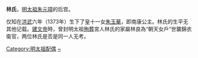 '''林氏'''，[[朱元璋|明太祖朱元璋]]的后宫。

仅知在[[洪武|洪武]]六年（1373年）生下了皇十一女[[南康公主_(明太祖)|朱玉華]]，即南康公主。林氏的生平无其他记载。[[建文帝|建文帝]]時，曾封明太祖[[殉葬|殉葬]]宮人林氏的家屬林良為“朝天女戶”世襲錦衣衛官，两位林氏是否是同一人无考。

{{明太祖皇室|nocat}}

[[Category:明太祖配偶|Category:明太祖配偶]]
[[Category:林姓|~]]